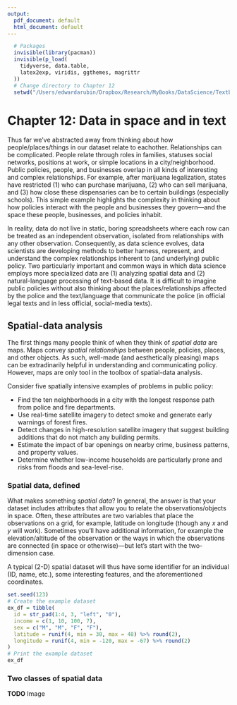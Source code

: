 ```yaml
---
output:
  pdf_document: default
  html_document: default
---
```


```r
  # Packages
  invisible(library(pacman))
  invisible(p_load(
    tidyverse, data.table,
    latex2exp, viridis, ggthemes, magrittr
  ))
  # Change directory to Chapter 12
  setwd("/Users/edwardarubin/Dropbox/Research/MyBooks/DataScience/Textbook/chapter12-spatial")
```

# Chapter 12: Data in space and in text

Thus far we've abstracted away from thinking about how people/places/things in our dataset relate to eachother. Relationships can be complicated. People relate through roles in families, statuses social networks, positions at work, or simple locations in a city/neighborhood. Public policies, people, and businesses overlap in all kinds of interesting and complex relationships. For example, after marijuana legalization, states have restricted (1) who can purchase marijuana, (2) who can sell marijuana, and (3) how close these dispensaries can be to certain buildings (especially schools). This simple example highlights the complexity in thinking about how policies interact with the people and businesses they govern—and the space these people, businesses, and policies inhabit.

In reality, data do not live in static, boring spreadsheets where each row can be treated as an independent observation, isolated from relationships with any other observation. Consequently, as data science evolves, data scientists are developing methods to better harness, represent, and understand the complex relationships inherent to (and underlying) public policy. Two particularly important and common ways in which data science employs more specialized data are (1) analyzing spatial data and (2)  natural-language processing of text-based data. It is difficult to imagine public policies without also thinking about the places/relationships affected by the police and the text/language that communicate the police (in official legal texts and in less official, social-media texts).

## Spatial-data analysis

The first things many people think of when they think of *spatial data* are maps. Maps convey *spatial relationships* between people, policies, places, and other objects. As such, well-made (and aesthetically pleasing) maps can be extradinarily helpful in understanding and communicating policy. However, maps are only tool in the toolbox of spatial-data analysis.

Consider five spatially intensive examples of problems in public policy:

- Find the ten neighborhoods in a city with the longest response path from police and fire departments.
- Use real-time satellite imagery to detect smoke and generate early warnings of forest fires.
- Detect changes in high-resolution satellite imagery that suggest building additions that do not match any building permits.
- Estimate the impact of bar openings on nearby crime, business patterns, and property values.
- Determine whether low-income households are particularly prone and risks from floods and sea-level-rise.

### Spatial data, defined

What makes something *spatial data*? In general, the answer is that your dataset includes attributes that allow you to relate the observations/objects in space. Often, these attributes are two variables that place the observations on a grid, for example, latitude on longitude (though any $x$ and $y$ will work). Sometimes you'll have additional information, for example the elevation/altitude of the observation or the ways in which the observations are connected (in space or otherwise)—but let's start with the two-dimension case.

A typical (2-D) spatial dataset will thus have some identifier for an individual (ID, name, etc.), some interesting features, and the aforementioned coordinates.
```R
set.seed(123)
# Create the example dataset
ex_df = tibble(
  id = str_pad(1:4, 3, "left", "0"),
  income = c(1, 10, 100, 7),
  sex = c("M", "M", "F", "F"),
  latitude = runif(4, min = 30, max = 48) %>% round(2),
  longitude = runif(4, min = -120, max = -67) %>% round(2)
)
# Print the example dataset
ex_df
```


### Two classes of spatial data


__TODO__ Image

